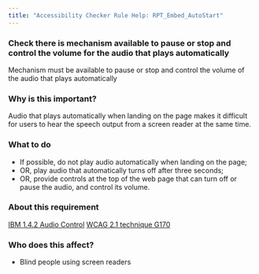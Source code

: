 ```yaml
---
title: "Accessibility Checker Rule Help: RPT_Embed_AutoStart"
---
```


<div className="toolHelp">
<Row>
<Column colLg={16} colMd={8} colSm={4} className="toolHead">

### Check there is mechanism available to pause or stop and control the volume for the audio that plays automatically

<div id="locLevel"></div>

Mechanism must be available to pause or stop and control the volume of the audio that plays automatically

</Column>
</Row>
<Row>
<Column colLg={11} colMd={5} colSm={4} className="toolMain">

### Why is this important?

Audio that plays automatically when landing on the page makes it difficult for users to hear the speech output from a screen reader at the same time.

<div id="locSnippet"></div>

### What to do

* If possible, do not play audio automatically when landing on the page;
* OR, play audio that automatically turns off after three seconds;
* OR, provide controls at the top of the web page that can turn off or pause the audio, and control its volume.

</Column>
<Column colLg={5} colMd={3} colSm={4} className="toolLeft">

### About this requirement

[IBM 1.4.2 Audio Control](https://www.ibm.com/able/requirements/requirements/#1_4_2)
[WCAG 2.1 technique G170](https://www.w3.org/WAI/WCAG21/Techniques/general/G170)

### Who does this affect?

* Blind people using screen readers

</Column>
</Row>
</div>

